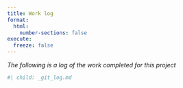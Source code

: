 ```yaml
---
title: Work log
format:
  html:
    number-sections: false
execute:
  freeze: false
---
```


*The following is a log of the work completed for this project*

```r
#| child: _git_log.md
```

